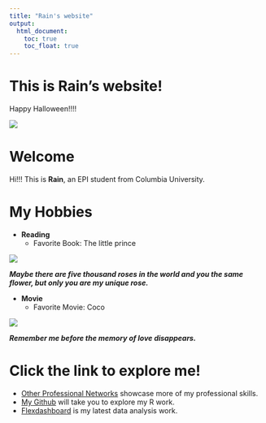 ```yaml
---
title: "Rain's website"
output: 
  html_document:
    toc: true
    toc_float: true
---
```


# This is Rain's website!

Happy Halloween!!!!

![](images/Halloween.jpg)

# Welcome

Hi!!! This is **Rain**, an EPI student from Columbia University.

# My Hobbies

* **Reading**
  * Favorite Book: The little prince

![](images/TLP.jpg)

***Maybe there are five thousand roses in the world and you the same flower, but only you are my unique rose.***

* **Movie**
  * Favorite Movie: Coco
  
![](images/Coco.jpg)

***Remember me before the memory of love disappears.***

# Click the link to explore me!

* [Other Professional Networks](Other-Professional-Networks.html) showcase more of my professional skills.
* [My Github](https://github.com/Rain9889/) will take you to explore my R work.
* [Flexdashboard](Flexdashboard.html) is my latest data analysis work.
